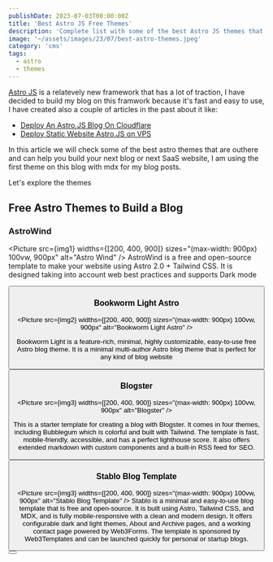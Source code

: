 ```yaml
---
publishDate: 2023-07-03T00:00:00Z
title: 'Best Astro JS Free Themes'
description: 'Complete list with some of the best Astro JS themes that you can use to build your blog or website'
image: '~/assets/images/23/07/best-astro-themes.jpeg'
category: 'cms'
tags:
  - astro
  - themes
---
```



[Astro JS](https://astro.build/) is a relatevely new framework that has a lot of traction, I have decided to build my blog on this framwork because it's fast and easy to use, I have created also a couple of articles in the past about it like:

- [Deploy An Astro.JS Blog On Cloudflare](https://www.bitdoze.com/deploy-astrojs-cloudflare/)
- [Deploy Static Website Astro.JS on VPS](https://www.bitdoze.com/deploy-astro-on-vps/)

In this article we will check some of the best astro themes that are outhere and can help you build your next blog or next SaaS website, I am using the first theme on this blog with mdx for my blog posts.

Let's explore the themes

## Free Astro Themes to Build a Blog

### AstroWind

<Picture src={img1} widths={[200, 400, 900]} sizes="(max-width: 900px) 100vw, 900px" alt="Astro Wind" />
AstroWind is a free and open-source template to make your website using Astro 2.0 + Tailwind CSS. It is designed taking into
account web best practices and supports Dark mode

<Button link="https://astrowind.vercel.app/" text="Demo" />

### Bookworm Light Astro

<Picture src={img2} widths={[200, 400, 900]} sizes="(max-width: 900px) 100vw, 900px" alt="Bookworm Light Astro" />

Bookworm Light is a feature-rich, minimal, highly customizable, easy-to-use free Astro blog theme. It is a minimal multi-author Astro blog theme that is perfect for any kind of blog website

<Button link="https://bookworm-light-astro.vercel.app/" text="Demo" />

### Blogster

<Picture src={img3} widths={[200, 400, 900]} sizes="(max-width: 900px) 100vw, 900px" alt="Blogster" />

This is a starter template for creating a blog with Blogster. It comes in four themes, including Bubblegum which is colorful and built with Tailwind. The template is fast, mobile-friendly, accessible, and has a perfect lighthouse score. It also offers extended markdown with custom components and a built-in RSS feed for SEO.

<Button link="https://blogster-bubblegum.netlify.app/" text="Demo" />

### Stablo Blog Template

<Picture src={img3} widths={[200, 400, 900]} sizes="(max-width: 900px) 100vw, 900px" alt="Stablo Blog Template" />
Stablo is a minimal and easy-to-use blog template that is free and open-source. It is built using Astro, Tailwind CSS, and
MDX, and is fully mobile-responsive with a clean and modern design. It offers configurable dark and light themes, About and
Archive pages, and a working contact page powered by Web3Forms. The template is sponsored by Web3Templates and can be launched
quickly for personal or startup blogs.

<Button link="https://stablo-astro.web3templates.com/" text="Demo" />
